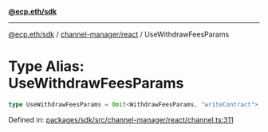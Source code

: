 [**@ecp.eth/sdk**](../../../index.mdx)

***

[@ecp.eth/sdk](/sdk-reference/index.mdx) / [channel-manager/react](/sdk-reference/channel-manager/react/index.mdx) / UseWithdrawFeesParams

# Type Alias: UseWithdrawFeesParams

```ts
type UseWithdrawFeesParams = Omit<WithdrawFeesParams, "writeContract">;
```

Defined in: [packages/sdk/src/channel-manager/react/channel.ts:311](https://github.com/ecp-eth/comments-monorepo/blob/main/packages/sdk/src/channel-manager/react/channel.ts#L311)
